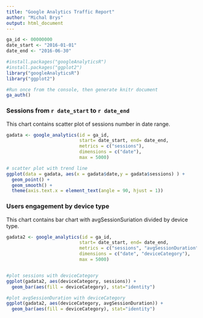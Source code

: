 ```yaml
---
title: "Google Analytics Traffic Report"
author: "Michal Brys"
output: html_document
---
```


```r
ga_id <- 00000000
date_start <- "2016-01-01"
date_end <- "2016-06-30"

#install.packages("googleAnalyticsR")
#install.packages("ggplot2")
library("googleAnalyticsR")
library("ggplot2")

#Run once from the console, then generate knitr document
ga_auth()
```

### Sessions from `r date_start` to `r date_end`
This chart contains scatter plot of sessions number in date range.

```r
gadata <- google_analytics(id = ga_id, 
                           start= date_start, end= date_end, 
                           metrics = c("sessions"),
                           dimensions = c("date"),
                           max = 5000)

# scatter plot with trend line
ggplot(data = gadata, aes(x = gadata$date,y = gadata$sessions) ) + 
  geom_point() + 
  geom_smooth() +
  theme(axis.text.x = element_text(angle = 90, hjust = 1))
```

### Users engagement by device type
This chart contains bar chart with avgSessionSuriation  divided by device type.

```r
gadata2 <- google_analytics(id = ga_id, 
                           start= date_start, end= date_end,  
                           metrics = c("sessions", "avgSessionDuration"),
                           dimensions = c("date", "deviceCategory"),
                           max = 5000)


#plot sessions with deviceCategory
ggplot(gadata2, aes(deviceCategory, sessions)) +   
  geom_bar(aes(fill = deviceCategory), stat="identity")

#plot avgSessionDuration with deviceCategory
ggplot(gadata2, aes(deviceCategory, avgSessionDuration)) +   
  geom_bar(aes(fill = deviceCategory), stat="identity")
```
